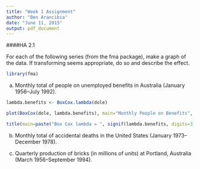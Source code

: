 ```yaml
---
title: "Week 1 Assignment"
author: "Ben Arancibia"
date: "June 11, 2015"
output: pdf_document
---
```



####HA 2.1

For each of the following series (from the fma package), make a graph of the data. If transforming seems appropriate, do so and describe the effect.

```r
library(fma)
```

a) Monthly total of people on unemployed benefits in Australia (January 1956–July 1992).

```r
lambda.benefits <- BoxCox.lambda(dole)

plot(BoxCox(dole, lambda.benefits), main="Monthly People on Benefits", xlab="1956-1992", ylab="Number of people(Box-Cox transformed)")

title(main=paste("Box Cox lambda = ", signif(lambda.benefits, digits=3)), font.main=8, line=-1)

```


b) Monthly total of accidental deaths in the United States (January 1973–December 1978).

c) Quarterly production of bricks (in millions of units) at Portland, Australia (March 1956–September 1994).
